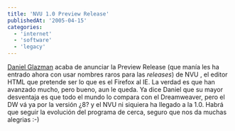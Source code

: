 ```yaml
---
title: 'NVU 1.0 Preview Release'
publishedAt: '2005-04-15'
categories:
  - 'internet'
  - 'software'
  - 'legacy'
---
```


[Daniel Glazman](http://glazman.org/weblog/dotclear/index.php) acaba de anunciar la Preview Release (que manía les ha entrado ahora con usar nombres raros para las _releases_) de NVU , el editor HTML que pretende ser lo que es el Firefox al IE. La verdad es que han avanzado mucho, pero bueno, aun le queda. Ya dice Daniel que su mayor desventaja es que todo el mundo lo compara con el Dreamweaver, pero el DW vá ya por la versión ¿8? y el NVU ni siquiera ha llegado a la 1.0. Habrá que seguir la evolución del programa de cerca, seguro que nos da muchas alegrias :-)
